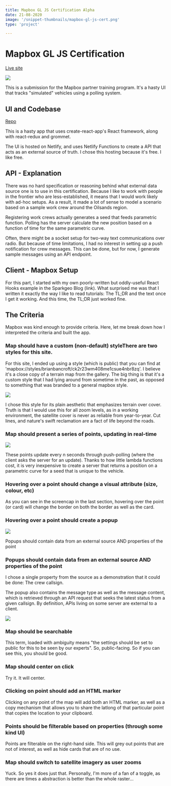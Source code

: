 ```yaml
---
title: Mapbox GL JS Certification Alpha
date: 21-08-2020
image: '/snippet-thumbnails/mapbox-gl-js-cert.png'
type: 'project'

---
```


# Mapbox GL JS Certification


[Live site](https://vehicle-tracker.netlify.app/)

![](/snippet-thumbnails/mapbox-gl-js-cert.png)

This is a submission for the Mapbox partner training program. It's a hasty UI that tracks "simulated" vehicles using a polling system.

## UI and Codebase

[Repo](https://github.com/brianbancroft/certification-example-mapbox-gl-js)

This is a hasty app that uses create-react-app's React framework, along with react-redux and grommet.

The UI is hosted on Netlify, and uses Netlify Functions to create a API that acts as an external source of truth. I chose this hosting because it's free. I like free.

## API - Explanation

There was no hard specification or reasoning behind what external data source one is to use in this certification. Because I like to work with people in the frontier who are less-established, it means that I would work likely with ad-hoc setups. As a result, it made a lot of sense to model a scenario based on a sample work crew around the Oilsands region.

Registering work crews actually generates a seed that feeds parametric function. Polling has the server calculate the new position based on a function of time for the same parametric curve.

Often, there might be a socket setup for two-way text communications over radio. But because of time limitations, I had no interest in setting up a push notification for crew messages. This can be done, but for now, I generate sample messages using an API endpoint.

## Client - Mapbox Setup

For this part, I started with my own poorly-written but oddly-useful React Hooks example in the Sparkgeo Blog (link). What surprised me was that I written it exactly the way I like to read tutorials: The TL;DR and the text once I get it working. And this time, the TL;DR just worked fine.

## The Criteria

Mapbox was kind enough to provide criteria. Here, let me break down how I interpreted the criteria and built the app.

### Map should have a custom (non-default) styleThere are two styles for this site.

For this site, I ended up using a style (which is public) that you can find at 'mapbox://styles/brianbancroft/ck2r23wm408me1csue4nbr8zq'. I believe it's a close copy of a terrain map from the gallery. The big thing is that it's a custom style that I had lying around from sometime in the past, as opposed to something that was branded to a general mapbox style.

![](/snippet-thumbnails/cert-post-basemap.png)

I chose this style for its plain aesthetic that emphasizes terrain over cover. Truth is that I would use this for all zoom levels, as in a working environment, the satellite cover is never as reliable from year-to-year. Cut lines, and nature's swift reclamation are a fact of life beyond the roads.

### Map should present a series of points, updating in real-time

![](/snippet-thumbnails/real-time-points.png)

These points update every n seconds through push-polling (where the client asks the server for an update). Thanks to how little lambda functions cost, it is very inexpensive to create a server that returns a position on a parametric curve for a seed that is unique to the vehicle.

### Hovering over a point should change a visual attribute (size, colour, etc)

As you can see in the screencap in the last section, hovering over the point (or card) will change the border on both the border as well as the card.

### Hovering over a point should create a popup

![](/snippet-thumbnails/cert-post-popup.png)

Popups should contain data from an external source AND properties of the point

### Popups should contain data from an external source AND properties of the point

I chose a single property from the source as a demonstration that it could be done: The crew callsign.

The popup also contains the message type as well as the message content, which is retrieved through an API request that seeks the latest status from a given callsign. By definition, APIs living on some server are external to a client.

![](/snippet-thumbnails/cert-status.png)

### Map should be searchable

This term, loaded with ambiguity means "the settings should be set to public for this to be seen by our experts". So, public-facing. So if you can see this, you should be good.

### Map should center on click

Try it. It will center.

### Clicking on point should add an HTML marker

Clicking on any point of the map will add both an HTML marker, as well as a copy mechanism that allows you to share the latlong of that particular point that copies the location to your clipboard.

### Points should be filterable based on properties (through some kind UI)

Points are filterable on the right-hand side. This will grey out points that are not of interest, as well as hide cards that are of no use.


### Map should switch to satellite imagery as user zooms

Yuck. So yes it does just that. Personally, I'm more of a fan of a toggle, as there are times a abstraction is better than the whole raster...

